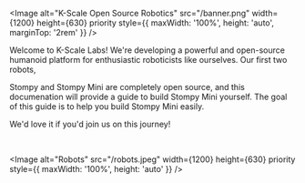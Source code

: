 
<Image
  alt="K-Scale Open Source Robotics"
  src="/banner.png"
  width={1200}
  height={630}
  priority
  style={{ maxWidth: '100%', height: 'auto', marginTop: '2rem'  }}
/>

Welcome to K-Scale Labs! We're developing a powerful and open-source humanoid platform for enthusiastic roboticists like ourselves. 
Our first two robots,

Stompy and Stompy Mini are completely open source, and this documenation will provide a guide to build Stompy Mini yourself.
The goal of this guide is to help you build Stompy Mini easily.

We'd love it if you'd join us on this journey!

<br />


<Image
  alt="Robots"
  src="/robots.jpeg"
  width={1200}
  height={630}
  priority
  style={{ maxWidth: '100%', height: 'auto' }}
/>

